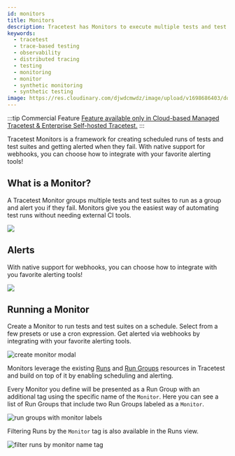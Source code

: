 ```yaml
---
id: monitors
title: Monitors
description: Tracetest has Monitors to execute multiple tests and test suites as a group and alert you if they fail.
keywords:
  - tracetest
  - trace-based testing
  - observability
  - distributed tracing
  - testing
  - monitoring
  - monitor
  - synthetic monitoring
  - synthetic testing
image: https://res.cloudinary.com/djwdcmwdz/image/upload/v1698686403/docs/Blog_Thumbnail_14_rsvkmo.jpg
---
```


:::tip Commercial Feature
[Feature available only in Cloud-based Managed Tracetest & Enterprise Self-hosted Tracetest.](https://tracetest.io/pricing)
:::

Tracetest Monitors is a framework for creating scheduled runs of tests and test suites and getting alerted when they fail. With native support for webhooks, you can choose how to integrate with your favorite alerting tools!

## What is a Monitor?

A Tracetest Monitor groups multiple tests and test suites to run as a group and alert you if they fail. Monitors give you the easiest way of automating test runs without needing external CI tools.

![](https://res.cloudinary.com/djwdcmwdz/image/upload/v1719399627/Blogposts/Tracetest-Monitors-Trace-based-testing-meets-Synthetic-Monitoring/app-stage.tracetest.io_organizations_ttorg_bbf2def23aec248a_environments_ttenv_ee3687f0d89536d7_monitor_8zfKNkQSR_run_353_overview_3_tly95w.png)

## Alerts

With native support for webhooks, you can choose how to integrate with you favorite alerting tools!

![](https://res.cloudinary.com/djwdcmwdz/image/upload/v1719399653/Blogposts/Tracetest-Monitors-Trace-based-testing-meets-Synthetic-Monitoring/app-stage.tracetest.io_organizations_ttorg_bbf2def23aec248a_environments_ttenv_ee3687f0d89536d7_monitor_8zfKNkQSR_run_353_overview_2_1_jqtuet.png)

## Running a Monitor

Create a Monitor to run tests and test suites on a schedule. Select from a few presets or use a cron expression. Get alerted via webhooks by integrating with your favorite alerting tools.

![create monitor modal](https://res.cloudinary.com/djwdcmwdz/image/upload/v1719399711/Blogposts/Tracetest-Monitors-Trace-based-testing-meets-Synthetic-Monitoring/app-stage.tracetest.io_organizations_ttorg_bbf2def23aec248a_environments_ttenv_ee3687f0d89536d7_test_pokeshop-demo-import-pokemon-queue_run_277_automate_2_1_w3mwtw.png)

Monitors leverage the existing [Runs](/concepts/runs) and [Run Groups](/concepts/run-groups) resources in Tracetest and build on top of it by enabling scheduling and alerting.

Every Monitor you define will be presented as a Run Group with an additional tag using the specific name of the `Monitor`.  Here you can see a list of Run Groups that include two Run Groups labeled as a `Monitor`.

![run groups with monitor labels](https://res.cloudinary.com/djwdcmwdz/image/upload/v1719399770/Blogposts/Tracetest-Monitors-Trace-based-testing-meets-Synthetic-Monitoring/app-stage.tracetest.io_organizations_ttorg_bbf2def23aec248a_environments_ttenv_ee3687f0d89536d7_runs_page_1_name_startDate_endDate_monitorName_Pokeshop_20Monitor_1_1_aspntd.png)

Filtering Runs by the `Monitor` tag is also available in the Runs view.

![filter runs by monitor name tag](https://res.cloudinary.com/djwdcmwdz/image/upload/v1719399825/Blogposts/Tracetest-Monitors-Trace-based-testing-meets-Synthetic-Monitoring/app-stage.tracetest.io_organizations_ttorg_bbf2def23aec248a_environments_ttenv_ee3687f0d89536d7_runs_page_1_name_startDate_endDate_monitorName_Pokeshop_20Monitor_3_qhdltm.png)

